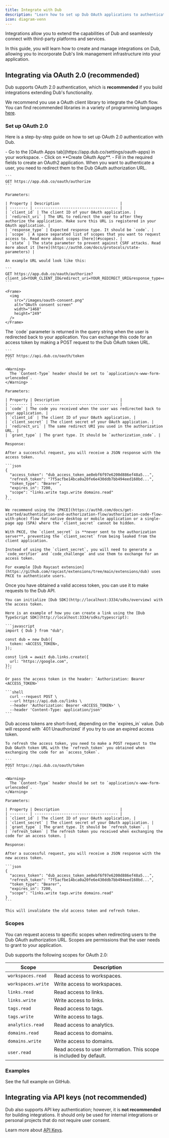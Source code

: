 ```yaml
---
title: Integrate with Dub
description: "Learn how to set up Dub OAuth applications to authenticate users with OAuth 2.0."
icon: diagram-venn
---
```


Integrations allow you to extend the capabilities of Dub and seamlessly connect with third-party platforms and services.

In this guide, you will learn how to create and manage integrations on Dub, allowing you to incorporate Dub's link management infrastructure into your application.

## Integrating via OAuth 2.0 (recommended)

Dub supports OAuth 2.0 authentication, which is **recommended** if you build integrations extending Dub's functionality.

We recommend you use a OAuth client library to integrate the OAuth flow. You can find recommended libraries in a variety of programming languages [here](https://oauth.net/code/).

### Set up OAuth 2.0

Here is a step-by-step guide on how to set up OAuth 2.0 authentication with Dub.

<Steps>
  <Step title="Create an OAuth2 application in Dub">
    - Go to the [OAuth Apps tab](https://app.dub.co/settings/oauth-apps) in your workspace.
    - Click on **Create OAuth App**.
    - Fill in the required fields to create an OAuth2 application.
  </Step>

  <Step title="Redirect users to authorization URL">
    When you want to authenticate a user, you need to redirect them to the Dub OAuth authorization URL.

    ```
    GET https://app.dub.co/oauth/authorize
    ```

    Parameters:

    | Property | Description                           |
    | -------- | ------------------------------------- |
    | `client_id` | The client ID of your OAuth application. |
    | `redirect_uri` | The URL to redirect the user to after they authorize the application. Make sure this URL is registered in your OAuth application. |
    | `response_type` | Expected response type. It should be `code`. |
    | `scope` | A space separated list of scopes that you want to request access to. Read more about scopes [here](#scopes). |
    | `state` | The state parameter to prevent against CSRF attacks. Read more about it [here](https://auth0.com/docs/protocols/state-parameters) |

    An example URL would look like this:

    ```
    GET https://app.dub.co/oauth/authorize?client_id=YOUR_CLIENT_ID&redirect_uri=YOUR_REDIRECT_URI&response_type=code&scope=SOME_SCOPE&state=SOME_STATE
    ```

    <Frame>
      <img
        src="/images/oauth-consent.png"
        alt="OAuth consent screen"
        width="1468"
        height="249"
      />
    </Frame>

  </Step>

  <Step title="Exchange code for an access token">
    The `code` parameter is returned in the query string when the user is redirected back to your application. You can exchange this code for an access token by making a POST request to the Dub OAuth token URL.

    ```
    POST https://api.dub.co/oauth/token
    ```

    <Warning>
      The `Content-Type` header should be set to `application/x-www-form-urlencoded`.
    </Warning>

    Parameters:

    | Property | Description                           |
    | -------- | ------------------------------------- |
    | `code` | The code you received when the user was redirected back to your application. |
    | `client_id` | The client ID of your OAuth application. |
    | `client_secret` | The client secret of your OAuth application. |
    | `redirect_uri` | The same redirect URI you used in the authorization URL. |
    | `grant_type` | The grant type. It should be `authorization_code`. |

    Response:

    After a successful request, you will receive a JSON response with the access token.

    ```json
    {
      "access_token": "dub_access_token_ae8ebf6f97e6200d886ef48a5...",
      "refresh_token": "7f5acfbe14bca0a20fe6e430ddb7bb494eed160bd...",
      "token_type": "Bearer",
      "expires_in": 7200,
      "scope": "links.write tags.write domains.read"
    }
    ```

    We recommend using the [PKCE](https://auth0.com/docs/get-started/authentication-and-authorization-flow/authorization-code-flow-with-pkce) flow for native desktop or mobile application or a single-page app (SPA) where the `client_secret` cannot be hidden.

    With PKCE, the `client_secret` is **never sent to the authorization server**, preventing the `client_secret` from being leaked from the client application.

    Instead of using the `client_secret`, you will need to generate a `code_verifier` and `code_challenge` and use them to exchange for an access token.

    For example [Dub Raycast extension](https://github.com/raycast/extensions/tree/main/extensions/dub) uses PKCE to authenticate users.

  </Step>

  <Step title="Make an API request with the access token">
    Once you have obtained a valid access token, you can use it to make requests to the Dub API.

    You can initialize [Dub SDK](http://localhost:3334/sdks/overview) with the access token.

    Here is an example of how you can create a link using the [Dub TypeScript SDK](http://localhost:3334/sdks/typescript):

    ```javascript
    import { Dub } from "dub";

    const dub = new Dub({
      token: <ACCESS_TOKEN>,
    });

    const link = await dub.links.create({
      url: "https://google.com",
    });
    ```

    Or pass the access token in the header: `Authorization: Bearer <ACCESS_TOKEN>`

    ```shell
      curl --request POST \
      --url https://api.dub.co/links \
      --header 'Authorization: Bearer <ACCESS_TOKEN>' \
      --header 'Content-Type: application/json'
    ```

  </Step>

  <Step title="Refresh the access token">
    Dub access tokens are short-lived, depending on the `expires_in` value. Dub will respond with `401 Unauthorized` if you try to use an expired access token.

    To refresh the access token, you need to make a POST request to the Dub OAuth token URL with the `refresh_token` you obtained when exchanging the code for an `access_token`.

    ```
    POST https://api.dub.co/oauth/token
    ```

    <Warning>
      The `Content-Type` header should be set to `application/x-www-form-urlencoded`.
    </Warning>

    Parameters:

    | Property | Description                           |
    | -------- | ------------------------------------- |
    | `client_id` | The client ID of your OAuth application. |
    | `client_secret` | The client secret of your OAuth application. |
    | `grant_type` | The grant type. It should be `refresh_token`. |
    | `refresh_token` | The refresh token you received when exchanging the code for an access token. |

    Response:

    After a successful request, you will receive a JSON response with the new access token.

    ```json
    {
      "access_token": "dub_access_token_ae8ebf6f97e6200d886ef48a5...",
      "refresh_token": "7f5acfbe14bca0a20fe6e430ddb7bb494eed160bd...",
      "token_type": "Bearer",
      "expires_in": 7200,
      "scope": "links.write tags.write domains.read"
    }
    ```

    This will invalidate the old access token and refresh token.

  </Step>
</Steps>

### Scopes

You can request access to specific scopes when redirecting users to the Dub OAuth authorization URL. Scopes are permissions that the user needs to grant to your application.

Dub supports the following scopes for OAuth 2.0:

| Scope              | Description                                                         |
| ------------------ | ------------------------------------------------------------------- |
| `workspaces.read`  | Read access to workspaces.                                          |
| `workspaces.write` | Write access to workspaces.                                         |
| `links.read`       | Read access to links.                                               |
| `links.write`      | Write access to links.                                              |
| `tags.read`        | Read access to tags.                                                |
| `tags.write`       | Write access to tags.                                               |
| `analytics.read`   | Read access to analytics.                                           |
| `domains.read`     | Read access to domains.                                             |
| `domains.write`    | Write access to domains.                                            |
| `user.read`        | Read access to user information. This scope is included by default. |

### Examples

<CardGroup cols={2}>
  <Card
    title="OAuth 2.0 Example"
    icon="github"
    href="https://github.com/dubinc/examples/tree/main/oauth"
    color="#333333"
  >
    See the full example on GitHub.
  </Card>
</CardGroup>

## Integrating via API keys (not recommended)

Dub also supports API key authentication; however, it is **not recommended** for building integrations. It should only be used for internal integrations or personal projects that do not require user consent.

Learn more about [API Keys](/api-reference/tokens).
